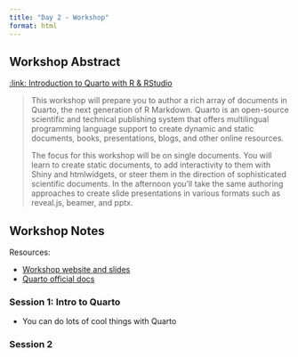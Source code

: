 ```yaml
---
title: "Day 2 - Workshop"
format: html
---
```


## Workshop Abstract

[:link: Introduction to Quarto with R & RStudio](https://posit-conf-2023.github.io/workshops/workshops/quarto-r-docs/)

> This workshop will prepare you to author a rich array of documents in Quarto, the next generation of R Markdown. Quarto is an open-source scientific and technical publishing system that offers multilingual programming language support to create dynamic and static documents, books, presentations, blogs, and other online resources.
>
>The focus for this workshop will be on single documents. You will learn to create static documents, to add interactivity to them with Shiny and htmlwidgets, or steer them in the direction of sophisticated scientific documents. In the afternoon you’ll take the same authoring approaches to create slide presentations in various formats such as reveal.js, beamer, and pptx.

## Workshop Notes

Resources:

- [Workshop website and slides](https://posit-conf-2023.github.io/quarto-r/)
- [Quarto official docs](https://quarto.org)

### Session 1: Intro to Quarto

- You can do lots of cool things with Quarto

### Session 2


